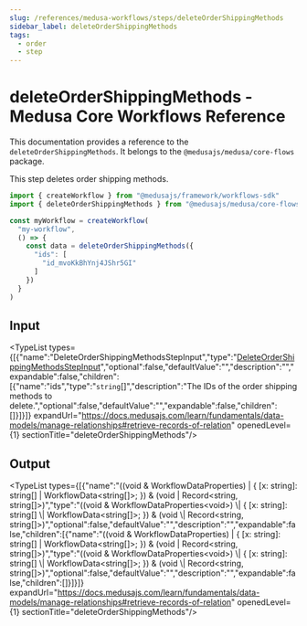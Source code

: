 ```yaml
---
slug: /references/medusa-workflows/steps/deleteOrderShippingMethods
sidebar_label: deleteOrderShippingMethods
tags:
  - order
  - step
---
```



# deleteOrderShippingMethods - Medusa Core Workflows Reference

This documentation provides a reference to the `deleteOrderShippingMethods`. It belongs to the `@medusajs/medusa/core-flows` package.

This step deletes order shipping methods.

```ts title="src/workflows/my-workflow.ts"
import { createWorkflow } from "@medusajs/framework/workflows-sdk"
import { deleteOrderShippingMethods } from "@medusajs/medusa/core-flows"

const myWorkflow = createWorkflow(
  "my-workflow",
  () => {
    const data = deleteOrderShippingMethods({
      "ids": [
        "id_mvoKkBhYnj4JShr5GI"
      ]
    })
  }
)
```
  

## Input

<TypeList types={[{"name":"DeleteOrderShippingMethodsStepInput","type":"[DeleteOrderShippingMethodsStepInput](../../../../interfaces/core_flows.DeleteOrderShippingMethodsStepInput/page.mdx)","optional":false,"defaultValue":"","description":"","expandable":false,"children":[{"name":"ids","type":"`string`[]","description":"The IDs of the order shipping methods to delete.","optional":false,"defaultValue":"","expandable":false,"children":[]}]}]} expandUrl="https://docs.medusajs.com/learn/fundamentals/data-models/manage-relationships#retrieve-records-of-relation" openedLevel={1} sectionTitle="deleteOrderShippingMethods"/>

## Output

<TypeList types={[{"name":"((void & WorkflowDataProperties<void>) | { [x: string]: string[] | WorkflowData<string[]>; }) & (void | Record<string, string[]>)","type":"((void & WorkflowDataProperties&#60;void&#62;) \\| &#123; [x: string]: string[] \\| WorkflowData&#60;string[]&#62;; &#125;) & (void \\| Record&#60;string, string[]&#62;)","optional":false,"defaultValue":"","description":"","expandable":false,"children":[{"name":"((void & WorkflowDataProperties<void>) | { [x: string]: string[] | WorkflowData<string[]>; }) & (void | Record<string, string[]>)","type":"((void & WorkflowDataProperties&#60;void&#62;) \\| &#123; [x: string]: string[] \\| WorkflowData&#60;string[]&#62;; &#125;) & (void \\| Record&#60;string, string[]&#62;)","optional":false,"defaultValue":"","description":"","expandable":false,"children":[]}]}]} expandUrl="https://docs.medusajs.com/learn/fundamentals/data-models/manage-relationships#retrieve-records-of-relation" openedLevel={1} sectionTitle="deleteOrderShippingMethods"/>
